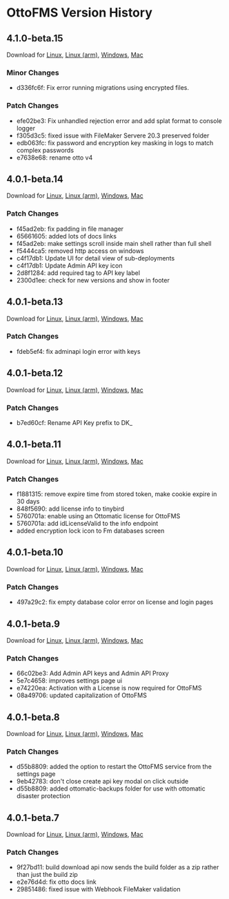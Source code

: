 # OttoFMS Version History

## 4.1.0-beta.15

Download for [Linux](https://console.ottomatic.cloud/downloads/ottofms/4.1.0-beta.15/amd), [Linux (arm)](https://console.ottomatic.cloud/downloads/ottofms/4.1.0-beta.15/arm), [Windows](https://console.ottomatic.cloud/downloads/ottofms/4.1.0-beta.15/win), [Mac](https://console.ottomatic.cloud/downloads/ottofms/4.1.0-beta.15/mac)


### Minor Changes

- d336fc6f: Fix error running migrations using encrypted files.

### Patch Changes

- efe02be3: Fix unhandled rejection error and add splat format to console logger
- f305d3c5: fixed issue with FileMaker Servere 20.3 preserved folder
- edb063fc: fix password and encryption key masking in logs to match complex passwords
- e7638e68: rename otto v4

## 4.0.1-beta.14

Download for [Linux](https://console.ottomatic.cloud/downloads/ottofms/4.0.1-beta.14/amd), [Linux (arm)](https://console.ottomatic.cloud/downloads/ottofms/4.0.1-beta.14/arm), [Windows](https://console.ottomatic.cloud/downloads/ottofms/4.0.1-beta.14/win), [Mac](https://console.ottomatic.cloud/downloads/ottofms/4.0.1-beta.14/mac)

### Patch Changes

- f45ad2eb: fix padding in file manager
- 65661605: added lots of docs links
- f45ad2eb: make settings scroll inside main shell rather than full shell
- f5444ca5: removed http access on windows
- c4f17db1: Update UI for detail view of sub-deployments
- c4f17db1: Update Admin API key icon
- 2d8f1284: add required tag to API key label
- 2300d1ee: check for new versions and show in footer

## 4.0.1-beta.13

Download for [Linux](https://console.ottomatic.cloud/downloads/ottofms/4.0.1-beta.13/amd), [Linux (arm)](https://console.ottomatic.cloud/downloads/ottofms/4.0.1-beta.13/arm), [Windows](https://console.ottomatic.cloud/downloads/ottofms/4.0.1-beta.13/win), [Mac](https://console.ottomatic.cloud/downloads/ottofms/4.0.1-beta.13/mac)

### Patch Changes

- fdeb5ef4: fix adminapi login error with keys

## 4.0.1-beta.12

Download for [Linux](https://console.ottomatic.cloud/downloads/ottofms/4.0.1-beta.12/amd), [Linux (arm)](https://console.ottomatic.cloud/downloads/ottofms/4.0.1-beta.12/arm), [Windows](https://console.ottomatic.cloud/downloads/ottofms/4.0.1-beta.12/win), [Mac](https://console.ottomatic.cloud/downloads/ottofms/4.0.1-beta.12/mac)

### Patch Changes

- b7ed60cf: Rename API Key prefix to DK\_

## 4.0.1-beta.11

Download for [Linux](https://console.ottomatic.cloud/downloads/ottofms/4.0.1-beta.11/amd), [Linux (arm)](https://console.ottomatic.cloud/downloads/ottofms/4.0.1-beta.11/arm), [Windows](https://console.ottomatic.cloud/downloads/ottofms/4.0.1-beta.11/win), [Mac](https://console.ottomatic.cloud/downloads/ottofms/4.0.1-beta.11/mac)

### Patch Changes

- f1881315: remove expire time from stored token, make cookie expire in 30 days
- 848f5690: add license info to tinybird
- 5760701a: enable using an Ottomatic license for OttoFMS
- 5760701a: add idLicenseValid to the info endpoint
- added encryption lock icon to Fm databases screen

## 4.0.1-beta.10

Download for [Linux](https://console.ottomatic.cloud/downloads/ottofms/4.0.1-beta.10/amd), [Linux (arm)](https://console.ottomatic.cloud/downloads/ottofms/4.0.1-beta.10/arm), [Windows](https://console.ottomatic.cloud/downloads/ottofms/4.0.1-beta.10/win), [Mac](https://console.ottomatic.cloud/downloads/ottofms/4.0.1-beta.10/mac)

### Patch Changes

- 497a29c2: fix empty database color error on license and login pages

## 4.0.1-beta.9

Download for [Linux](https://console.ottomatic.cloud/downloads/ottofms/4.0.1-beta.9/amd), [Linux (arm)](https://console.ottomatic.cloud/downloads/ottofms/4.0.1-beta.9/arm), [Windows](https://console.ottomatic.cloud/downloads/ottofms/4.0.1-beta.9/win), [Mac](https://console.ottomatic.cloud/downloads/ottofms/4.0.1-beta.9/mac)

### Patch Changes

- 66c02be3: Add Admin API keys and Admin API Proxy
- 5e7c4658: improves settings page ui
- e74220ea: Activation with a License is now required for OttoFMS
- 08a49706: updated capitalization of OttoFMS

## 4.0.1-beta.8

Download for [Linux](https://console.ottomatic.cloud/downloads/ottofms/4.0.1-beta.8/amd), [Linux (arm)](https://console.ottomatic.cloud/downloads/ottofms/4.0.1-beta.8/arm), [Windows](https://console.ottomatic.cloud/downloads/ottofms/4.0.1-beta.8/win), [Mac](https://console.ottomatic.cloud/downloads/ottofms/4.0.1-beta.8/mac)

### Patch Changes

- d55b8809: added the option to restart the OttoFMS service from the settings page
- 9eb42783: don't close create api key modal on click outside
- d55b8809: added ottomatic-backups folder for use with ottomatic disaster protection

## 4.0.1-beta.7

Download for [Linux](https://console.ottomatic.cloud/downloads/ottofms/4.0.1-beta.7/amd), [Linux (arm)](https://console.ottomatic.cloud/downloads/ottofms/4.0.1-beta.7/arm), [Windows](https://console.ottomatic.cloud/downloads/ottofms/4.0.1-beta.7/win), [Mac](https://console.ottomatic.cloud/downloads/ottofms/4.0.1-beta.7/mac)

### Patch Changes

- 9f27bd11: build download api now sends the build folder as a zip rather than just the build zip
- e2e76d4d: fix otto docs link
- 29851486: fixed issue with Webhook FileMaker validation

